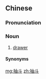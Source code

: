 ==Chinese==
{{zh-forms}}

===Pronunciation===
{{zh-pron
|m=chōudǒu
|cat=n
}}

===Noun===
{{zh-noun}}

# {{lb|zh|regional}} [[drawer]]

====Synonyms====
{{zh-dial|抽屜}}

[[mg:抽斗]]
[[zh:抽斗]]
